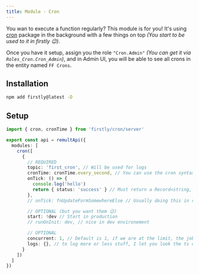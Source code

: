 ```yaml
---
title: Module - Cron
---
```


You wan to execute a function regularly? This module is for you! It's using
[cron](https://www.npmjs.com/package/cron) package in the background with a few things on top _(You
start to be used to it in firstly 😉)_.

Once you have it setup, assign you the role `"Cron.Admin"` _(You can get it via
`Roles_Cron.Cron_Admin`)_, and in Admin UI, you will be able to see all crons in the entity named
`FF Crons`.

## Installation

```bash
npm add firstly@latest -D
```

## Setup

```ts
import { cron, cronTime } from 'firstly/cron/server'

export const api = remultApi({
  modules: [
    cron([
      {
        // REQUIRED
        topic: 'first_cron', // Will be used for logs
        cronTime: cronTime.every_second, // You can use the cron syntax `* * * * * *` or some built in helpers.
        onTick: () => {
          console.log('hello')
          return { status: 'success' } // Must return a Record<string, any>
        },
        // onTick: fnUpdateFormSomewhereElse // Usually doing this in real life !

        // OPTIONAL (but you want them 😉)
        start: !dev // Start in production
        // runOnInit: dev, // nice in dev environement

        // OPTIONAL
        concurrent: 1, // Default is 1, if we are at the limit, the job will be skipped.
        logs: {}, // to log more or less stuff, I let you look the ts definition.
      }
    ])
  ]
})
```
